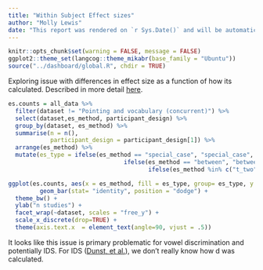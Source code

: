 ```yaml
---
title: "Within Subject Effect sizes"
author: "Molly Lewis"
date: "This report was rendered on `r Sys.Date()` and will be automatically re-rendered nightly, reflecting any changes in the data or code."
---
```


```r
knitr::opts_chunk$set(warning = FALSE, message = FALSE)
ggplot2::theme_set(langcog::theme_mikabr(base_family = "Ubuntu"))
source("../dashboard/global.R", chdir = TRUE)
```

Exploring issue with differences in effect size as a function of how its calculated. Described in more detail [here](https://github.com/langcog/metalab/issues/113).

```r
es.counts = all_data %>%
  filter(dataset != "Pointing and vocabulary (concurrent)") %>%
  select(dataset,es_method, participant_design) %>%
  group_by(dataset, es_method) %>%
  summarise(n = n(),
            participant_design = participant_design[1]) %>%
  arrange(es_method) %>%
  mutate(es_type = ifelse(es_method == "special_case", "special_case", 
                                 ifelse(es_method == "between", "between",
                                        ifelse(es_method %in% c("t_two", "f_two", "d_two", "subj_diff_two"), "subj-level", "group-level"))))

ggplot(es.counts, aes(x = es_method, fill = es_type, group= es_type, y = n)) +
         geom_bar(stat= "identity", position = "dodge") +
  theme_bw() +
  ylab("n studies") +
  facet_wrap(~dataset, scales = "free_y") + 
  scale_x_discrete(drop=TRUE) +
  theme(axis.text.x  = element_text(angle=90, vjust = .5))
```

It looks like this issue is primary problematic for vowel discrimination and potentially IDS. For IDS ([Dunst, et al.](http://earlyliteracylearning.org/cellreviews/cellreviews_v5_n1.pdf)), we don't really know how d was calculated. 

